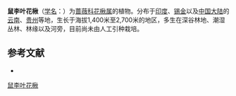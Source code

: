 {{Speciesbox
| name = 鼠李叶花楸
| status = 
| status_system = 
| image =
| genus = Sorbus
| species = rhamnoides
| authority = (Decne.) Rehd.
}}

'''鼠李叶花楸'''（[[学名|学名]]：{{lang|la|''Sorbus rhamnoides''}}）为[[蔷薇科|蔷薇科]][[花楸属|花楸属]]的植物。分布于[[印度|印度]]、[[锡金|锡金]]以及[[中国大陆|中国大陆]]的[[云南|云南]]、[[贵州|贵州]]等地，生长于海拔1,400米至2,700米的地区，多生在深谷林地、潮湿丛林、林缘以及河旁，目前尚未由人工引种栽培。

== 参考文献 ==
<div class="references-small">
* {{cite web| url =http://www.bioinfo.cn/db05/KmzwSpecies.php?action=view&id=19557| title =鼠李叶花楸| work =《中国高等植物数据库全库》| publisher =中国科学院微生物研究所| author =昆明植物研究所| accessdate =2009-02-25| deadurl =yes| archiveurl =https://web.archive.org/web/20160305004323/http://www.bioinfo.cn/db05/KmzwSpecies.php?action=view&id=19557| archivedate =2016-03-05}}
</div>
{{Taxonbar|from=Q11180065}}

[[Category:花楸属|鼠李叶花楸]]


{{植物小作品}}